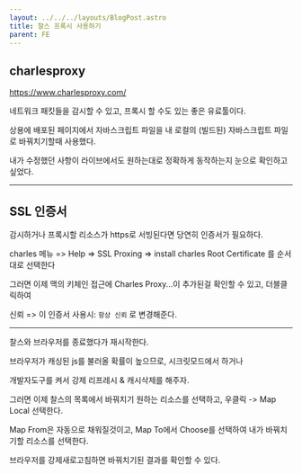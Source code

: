 ```yaml
---
layout: ../../../layouts/BlogPost.astro
title: 찰스 프록시 사용하기
parent: FE
---
```


## charlesproxy

https://www.charlesproxy.com/

네트워크 패킷들을 감시할 수 있고, 프록시 할 수도 있는 좋은 유료툴이다.

상용에 배포된 페이지에서 자바스크립트 파일을 내 로컬의 (빌드된) 자바스크립트 파일로 바꿔치기할때 사용했다.

내가 수정했던 사항이 라이브에서도 원하는대로 정확하게 동작하는지 눈으로 확인하고 싶었다.

---

## SSL 인증서

감시하거나 프록시할 리소스가 https로 서빙된다면 당연히 인증서가 필요하다.

charles 메뉴 => Help => SSL Proxing => install charles Root Certificate 를 순서대로 선택한다

그러면 이제 맥의 키체인 접근에 Charles Proxy...이 추가된걸 확인할 수 있고, 더블클릭하여

신뢰 => 이 인증서 사용시: ```항상 신뢰``` 로 변경해준다.

---

찰스와 브라우저를 종료했다가 재시작한다.

브라우저가 캐싱된 js를 불러올 확률이 높으므로, 시크릿모드에서 하거나

개발자도구를 켜서 강제 리프레시 & 캐시삭제를 해주자.

그러면 이제 찰스의 목록에서 바꿔치기 원하는 리소스를 선택하고, 우클릭 -> Map Local 선택한다.

Map From은 자동으로 채워질것이고, Map To에서 Choose를 선택하여 내가 바꿔치기할 리소스를 선택한다.

브라우저를 강제새로고침하면 바꿔치기된 결과를 확인할 수 있다.
